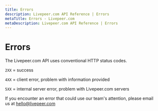```yaml
---
title: Errors
description: Livepeer.com API Reference | Errors
metaTitle: Errors - Livepeer.com
metaDescription: Livepeer.com API Reference | Errors
---
```


# Errors

The Livepeer.com API uses conventional HTTP status codes.

`2XX` = success

`4XX` = client error, problem with information provided

`5XX` = internal server error, problem with Livepeer.com servers

If you encounter an error that could use our team's attention, please email us
at
[hello@livepeer.com](mailto:hello@livepeer.com?subject=Unknown%20error%20on%20Livepeer.com&body=Please%20include%20a%20screenshot.)
